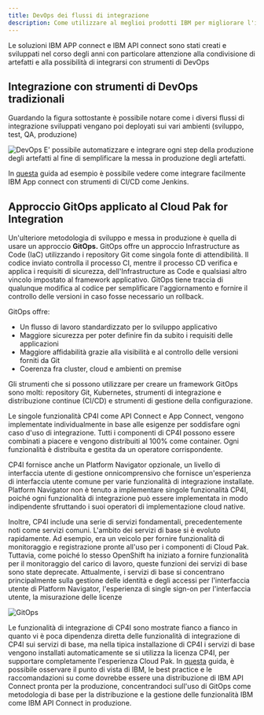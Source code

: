 ```yaml
---
title: DevOps dei flussi di integrazione
description: Come utilizzare al meglioi prodotti IBM per migliorare l'integrazione e l'esposizione dei propri servizi
---
```


<PageDescription>

Le soluzioni IBM APP connect e IBM API connect sono stati creati e sviluppati nel corso degli anni con particolare attenzione alla condivisione
di artefatti e alla possibilità di integrarsi con strumenti di DevOps 



</PageDescription>

## Integrazione con strumenti di DevOps tradizionali
<Row>
  <Column>
 
Guardando la figura sottostante è possibile notare come i diversi flussi di integrazione sviluppati vengano poi deployati sui vari ambienti (sviluppo, test, QA, produzione)

![DevOps](DevOps.png)
E' possibile automatizzare e integrare ogni step della produzione degli artefatti al fine di semplificare la messa in produzione degli artefatti.

In [questa](https://community.ibm.com/community/user/integration/viewdocument/an-approach-to-build-devops-pipelin?CommunityKey=77544459-9fda-40da-ae0b-fc8c76f0ce18&tab=librarydocuments&LibraryFolderKey=164a97fe-1300-4314-be3d-ea70fdb840a7&DefaultView=folder) guida ad esempio è possibile vedere come integrare facilmente IBM App connect con strumenti di CI/CD come Jenkins.

 </Column>
</Row>

## Approccio GitOps applicato al Cloud Pak for Integration

<Row>
  <Column>
Un'ulteriore metodologia di sviluppo e messa in produzione è quella di usare un approccio <strong>GitOps.</strong>
GitOps offre un approccio Infrastructure as Code (IaC) utilizzando i repository Git come singola fonte di attendibilità. Il codice inviato controlla il processo CI, mentre il processo CD verifica e applica i requisiti di sicurezza, dell'Infrastructure as Code e qualsiasi altro vincolo impostato al framework applicativo. GitOps tiene traccia di qualunque modifica al codice per semplificare l'aggiornamento e fornire il controllo delle versioni in caso fosse necessario un rollback.

GitOps offre:

* Un flusso di lavoro standardizzato per lo sviluppo applicativo
* Maggiore sicurezza per poter definire fin da subito i requisiti delle applicazioni
* Maggiore affidabilità grazie alla visibilità e al controllo delle versioni forniti da Git
* Coerenza fra cluster, cloud e ambienti on premise

Gli strumenti che si possono utilizzare per creare un framework GitOps sono molti: repository Git, Kubernetes, strumenti di integrazione e distribuzione continue (CI/CD) e strumenti di gestione della configurazione.

Le singole funzionalità CP4I come API Connect e App Connect, vengono implementate individualmente in base alle esigenze per soddisfare ogni caso d'uso di integrazione. Tutti i componenti di CP4I possono essere combinati a piacere e vengono distribuiti al 100% come container. Ogni funzionalità è distribuita e gestita da un operatore corrispondente.

CP4I fornisce anche un Platform Navigator opzionale, un livello di interfaccia utente di gestione onnicomprensivo che fornisce un'esperienza di interfaccia utente comune per varie funzionalità di integrazione installate. Platform Navigator non è tenuto a implementare singole funzionalità CP4I, poiché ogni funzionalità di integrazione può essere implementata in modo indipendente sfruttando i suoi operatori di implementazione cloud native.

Inoltre, CP4I include una serie di servizi fondamentali, precedentemente noti come servizi comuni. L'ambito dei servizi di base si è evoluto rapidamente. Ad esempio, era un veicolo per fornire funzionalità di monitoraggio e registrazione pronte all'uso per i componenti di Cloud Pak. Tuttavia, come
poiché lo stesso OpenShift ha iniziato a fornire funzionalità per il monitoraggio del carico di lavoro, queste funzioni dei servizi di base sono state deprecate. Attualmente, i servizi di base si concentrano principalmente sulla gestione delle identità e degli accessi per l'interfaccia utente di Platform Navigator, l'esperienza di single sign-on per l'interfaccia utente, la misurazione delle licenze

![GitOps](GitOps_cycle.png)

Le funzionalità di integrazione di CP4I sono mostrate fianco a fianco in quanto vi è poca dipendenza diretta delle funzionalità di integrazione di CP4I sui servizi di base, ma nella tipica installazione di CP4I i servizi di base vengono installati automaticamente se si utilizza la licenza CP4I, per supportare completamente l'esperienza Cloud Pak.
In [questa](https://production-gitops.dev/guides/guides-overview/) guida, è possibile osservare il punto di vista di IBM, le best practice e le raccomandazioni su come dovrebbe essere una distribuzione di IBM API Connect pronta per la produzione, concentrandoci sull'uso di GitOps come metodologia di base per la distribuzione e la gestione delle funzionalità IBM come IBM API Connect in produzione.

 </Column>
</Row>